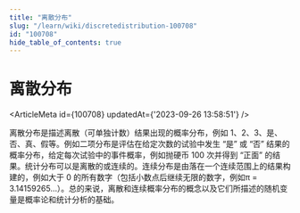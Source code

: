 ```yaml
---
title: "离散分布"
slug: "/learn/wiki/discretedistribution-100708"
id: "100708"
hide_table_of_contents: true
---
```



# 离散分布

<ArticleMeta id={100708} updatedAt={'2023-09-26 13:58:51'} />
<div className='border-solid border-b border-t-0 my-4 border-[var(--ifm-color-gray-300)]' />

离散分布是描述离散（可单独计数）结果出现的概率分布，例如 1、2、3、是、否、真、假等。例如二项分布是评估在给定次数的试验中发生 “是” 或 “否” 结果的概率分布，给定每次试验中的事件概率，例如抛硬币 100 次并得到 “正面” 的结果。统计分布可以是离散的或连续的。连续分布是由落在一个连续范围上的结果构建的，例如大于 0 的所有数字（包括小数点后继续无限的数字，例如π = 3.14159265…）。总的来说，离散和连续概率分布的概念以及它们所描述的随机变量是概率论和统计分析的基础。
